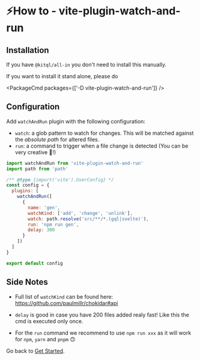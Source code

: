 
# ⚡How to - vite-plugin-watch-and-run

## Installation

If you have `@kitql/all-in` you don't need to install this manually.

If you want to install it stand alone, please do

<PackageCmd packages={['-D vite-plugin-watch-and-run']} />

## Configuration

Add `watchAndRun` plugin with the following configuration:

- `watch`: a glob pattern to watch for changes. This will be matched against the _absolute path_ for altered files.
- `run`: a command to trigger when a file change is detected (You can be very creative 🥳!)

```js filename="vite.config.js"
import watchAndRun from 'vite-plugin-watch-and-run'
import path from 'path'

/** @type {import('vite').UserConfig} */
const config = {
  plugins: [
    watchAndRun([
      {
        name: 'gen',
        watchKind: ['add', 'change', 'unlink'],
        watch: path.resolve('src/**/*.(gql|svelte)'),
        run: 'npm run gen',
        delay: 300
      }
    ])
  ]
}

export default config
```

## Side Notes

- Full list of `watchKind` can be found here: https://github.com/paulmillr/chokidar#api

- `delay` is good in case you have 200 files added realy fast! Like this the cmd is executed only once.

- For the `run` command we recommend to use `npm run xxx` as it will work for `npm`, `yarn` and `pnpm` 🙃

Go back to [Get Started](/docs/all-in).
